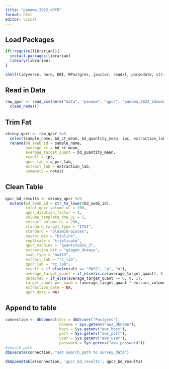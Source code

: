 ```yaml
---
title: "panama_2022_qPCR"
format: html
editor: visual
---
```


## Load Packages

```r

if(!require(librarian)){
  install.packages(librarian)
  library(librarian)
}

shelf(tidyverse, here, DBI, RPostgres, janitor, readxl, parsedate, stringr)

```

## Read in Data
```r

raw_qpcr <- read_csv(here("data", "panama", "qpcr", "panama_2022_bdswab.csv")) %>% 
  clean_names()

```

## Trim Fat
```r

skinny_qpcr <- raw_qpcr %>% 
  select(sample_name, bd_ct_mean, bd_quantity_mean, ipc, extraction_lab, q_pcr_lab, notes) %>% 
  rename(bd_swab_id = sample_name,
         average_ct = bd_ct_mean,
         average_target_quant = bd_quantity_mean,
         result = ipc,
         qpcr_lab = q_pcr_lab,
         extract_lab = extraction_lab,
         comments = notes)

```

## Clean Table
```r

qpcr_bd_results <- skinny_qpcr %>% 
  mutate(bd_swab_id = str_to_lower(bd_swab_id),
         total_qpcr_volume_uL = 200,
         qpcr_dilution_factor = 1,
         volume_template_dna_uL = 5,
         extract_volume_uL = 200,
         standard_target_type = "ITS1",
         standard = "plasmid-pisces",
         master_mix = "bioline",
         replicate = "triplicate",
         qpcr_machine = "quantstudio_3",
         extraction_kit = "qiagen_dneasy",
         swab_type = "mw113",
         extract_lab = "rz_lab",
         qpcr_lab = "rz_lab",
         result = if_else(result == "PASS", "p", "n"),
         average_target_quant = if_else(is.na(average_target_quant), 0, average_target_quant),
         detected = if_else(average_target_quant == 0, 0, 1),
         target_quant_per_swab = (average_target_quant * extract_volume_uL) / (volume_template_dna_uL * qpcr_dilution_factor),
         extraction_date = NA,
         qpcr_date = NA)

```

## Append to table
```r

connection <- dbConnect(drv = dbDriver("Postgres"),
                        dbname = Sys.getenv("aws_dbname"),
                        host = Sys.getenv("aws_host"),
                        port = Sys.getenv("aws_port"),
                        user = Sys.getenv("aws_user"),
                        password = Sys.getenv("aws_password"))
#search path
dbExecute(connection, "set search_path to survey_data")

dbAppendTable(connection, 'qpcr_bd_results', qpcr_bd_results)


```

